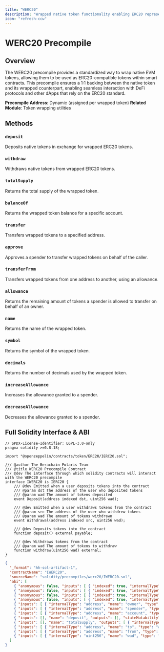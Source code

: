 ```yaml
---
title: "WERC20"
description: "Wrapped native token functionality enabling ERC20 representation of native tokens"
icon: "refresh-ccw"
---
```


# WERC20 Precompile

## Overview

The WERC20 precompile provides a standardized way to wrap native EVM tokens, allowing them to be used as ERC20-compatible tokens within smart contracts. This precompile ensures a 1:1 backing between the native token and its wrapped counterpart, enabling seamless interaction with DeFi protocols and other dApps that rely on the ERC20 standard.

**Precompile Address**: Dynamic (assigned per wrapped token)
**Related Module**: Token wrapping utilities

## Methods

### `deposit`
Deposits native tokens in exchange for wrapped ERC20 tokens.

### `withdraw`
Withdraws native tokens from wrapped ERC20 tokens.

### `totalSupply`
Returns the total supply of the wrapped token.

### `balanceOf`
Returns the wrapped token balance for a specific account.

### `transfer`
Transfers wrapped tokens to a specified address.

### `approve`
Approves a spender to transfer wrapped tokens on behalf of the caller.

### `transferFrom`
Transfers wrapped tokens from one address to another, using an allowance.

### `allowance`
Returns the remaining amount of tokens a spender is allowed to transfer on behalf of an owner.

### `name`
Returns the name of the wrapped token.

### `symbol`
Returns the symbol of the wrapped token.

### `decimals`
Returns the number of decimals used by the wrapped token.

### `increaseAllowance`
Increases the allowance granted to a spender.

### `decreaseAllowance`
Decreases the allowance granted to a spender.

## Full Solidity Interface & ABI

```solidity title="WERC20 Solidity Interface" lines expandable
// SPDX-License-Identifier: LGPL-3.0-only
pragma solidity >=0.8.18;

import "@openzeppelin/contracts/token/ERC20/IERC20.sol";

/// @author The Berachain Polaris Team
/// @title WERC20 Precompile Contract
/// @dev The interface through which solidity contracts will interact with the WERC20 precompile
interface IWERC20 is IERC20 {
    /// @dev Emitted when a user deposits tokens into the contract
    /// @param dst The address of the user who deposited tokens
    /// @param wad The amount of tokens deposited
    event Deposit(address indexed dst, uint256 wad);

    /// @dev Emitted when a user withdraws tokens from the contract
    /// @param src The address of the user who withdrew tokens
    /// @param wad The amount of tokens withdrawn
    event Withdrawal(address indexed src, uint256 wad);

    /// @dev Deposits tokens into the contract
    function deposit() external payable;

    /// @dev Withdraws tokens from the contract
    /// @param wad The amount of tokens to withdraw
    function withdraw(uint256 wad) external;
}
```

```json title="WERC20 ABI" lines expandable
{
  "_format": "hh-sol-artifact-1",
  "contractName": "IWERC20",
  "sourceName": "solidity/precompiles/werc20/IWERC20.sol",
  "abi": [
    { "anonymous": false, "inputs": [ { "indexed": true, "internalType": "address", "name": "owner", "type": "address" }, { "indexed": true, "internalType": "address", "name": "spender", "type": "address" }, { "indexed": false, "internalType": "uint256", "name": "value", "type": "uint256" } ], "name": "Approval", "type": "event" },
    { "anonymous": false, "inputs": [ { "indexed": true, "internalType": "address", "name": "dst", "type": "address" }, { "indexed": false, "internalType": "uint256", "name": "wad", "type": "uint256" } ], "name": "Deposit", "type": "event" },
    { "anonymous": false, "inputs": [ { "indexed": true, "internalType": "address", "name": "from", "type": "address" }, { "indexed": true, "internalType": "address", "name": "to", "type": "address" }, { "indexed": false, "internalType": "uint256", "name": "value", "type": "uint256" } ], "name": "Transfer", "type": "event" },
    { "anonymous": false, "inputs": [ { "indexed": true, "internalType": "address", "name": "src", "type": "address" }, { "indexed": false, "internalType": "uint256", "name": "wad", "type": "uint256" } ], "name": "Withdrawal", "type": "event" },
    { "inputs": [ { "internalType": "address", "name": "owner", "type": "address" }, { "internalType": "address", "name": "spender", "type": "address" } ], "name": "allowance", "outputs": [ { "internalType": "uint256", "name": "", "type": "uint256" } ], "stateMutability": "view", "type": "function" },
    { "inputs": [ { "internalType": "address", "name": "spender", "type": "address" }, { "internalType": "uint256", "name": "amount", "type": "uint256" } ], "name": "approve", "outputs": [ { "internalType": "bool", "name": "", "type": "bool" } ], "stateMutability": "nonpayable", "type": "function" },
    { "inputs": [ { "internalType": "address", "name": "account", "type": "address" } ], "name": "balanceOf", "outputs": [ { "internalType": "uint256", "name": "", "type": "uint256" } ], "stateMutability": "view", "type": "function" },
    { "inputs": [], "name": "deposit", "outputs": [], "stateMutability": "payable", "type": "function" },
    { "inputs": [], "name": "totalSupply", "outputs": [ { "internalType": "uint256", "name": "", "type": "uint256" } ], "stateMutability": "view", "type": "function" },
    { "inputs": [ { "internalType": "address", "name": "to", "type": "address" }, { "internalType": "uint256", "name": "amount", "type": "uint256" } ], "name": "transfer", "outputs": [ { "internalType": "bool", "name": "", "type": "bool" } ], "stateMutability": "nonpayable", "type": "function" },
    { "inputs": [ { "internalType": "address", "name": "from", "type": "address" }, { "internalType": "address", "name": "to", "type": "address" }, { "internalType": "uint256", "name": "amount", "type": "uint256" } ], "name": "transferFrom", "outputs": [ { "internalType": "bool", "name": "", "type": "bool" } ], "stateMutability": "nonpayable", "type": "function" },
    { "inputs": [ { "internalType": "uint256", "name": "wad", "type": "uint256" } ], "name": "withdraw", "outputs": [], "stateMutability": "nonpayable", "type": "function" }
  ]
}
```

